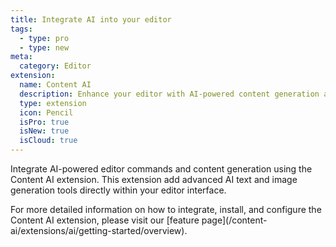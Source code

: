 ```yaml
---
title: Integrate AI into your editor
tags:
  - type: pro
  - type: new
meta:
  category: Editor
extension:
  name: Content AI
  description: Enhance your editor with AI-powered content generation and assistance features.
  type: extension
  icon: Pencil
  isPro: true
  isNew: true
  isCloud: true
---
```



Integrate AI-powered editor commands and content generation using the Content AI extension. This extension add advanced AI text and image generation tools directly within your editor interface.

<Callout title="More details" variant="hint">
  For more detailed information on how to integrate, install, and configure the Content AI
  extension, please visit our [feature page](/content-ai/extensions/ai/getting-started/overview).
</Callout>

<CodeDemo isPro path="/Extensions/AiCommands" />
